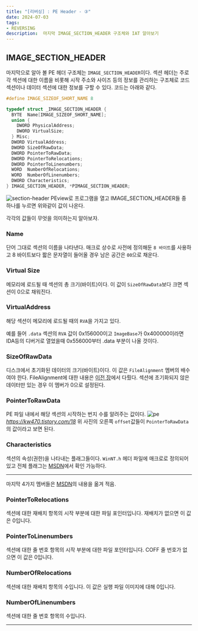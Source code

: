 ```yaml
---
title: "[리버싱] : PE Header - ③"
date: 2024-07-03
tags:
- REVERSING
description:  마지막 IMAGE_SECTION_HEADER 구조체와 IAT 알아보기
---
```

## IMAGE_SECTION_HEADER
마지막으로 알아 볼 PE 헤더 구조체는 `IMAGE_SECTION_HEADER`이다.
섹션 헤더는 주로 각 섹션에 대한 이름을 비롯해 시작 주소와 사이즈 등의 정보를 관리하는 구조체로 코드 섹션이나 데이터 섹션에 대한 정보를 구할 수 있다.
코드는 아래와 같다.
```cpp
#define IMAGE_SIZEOF_SHORT_NAME 8

typedef struct _IMAGE_SECTION_HEADER {
  BYTE  Name[IMAGE_SIZEOF_SHORT_NAME];
  union {
    DWORD PhysicalAddress;
    DWORD VirtualSize;
  } Misc;
  DWORD VirtualAddress;
  DWORD SizeOfRawData;
  DWORD PointerToRawData;
  DWORD PointerToRelocations;
  DWORD PointerToLinenumbers;
  WORD  NumberOfRelocations;
  WORD  NumberOfLinenumbers;
  DWORD Characteristics;
} IMAGE_SECTION_HEADER, *PIMAGE_SECTION_HEADER;
```

![section-header](/images/post-09/section-header.png)
PEview로 프로그램을 열고 IMAGE_SECTION_HEADER들 중 하나를 누르면 위와같이 값이 나온다.

각각의 값들이 무엇을 의미하는지 알아보자.


### Name
단어 그대로 섹션의 이름을 나타낸다. 매크로 상수로 사전에 정의해둔 `8 바이트`를 사용하고 8 바이트보다 짧은 문자열이 들어올 경우 남은 공간은 `00`으로 채운다.

### Virtual Size
메모리에 로드될 때 섹션의 총 크기(바이트)이다. 이 값이 `SizeOfRawData`보다 크면 섹션이 0으로 채워진다.

### VirtualAddress
해당 섹션이 메모리에 로드될 때의 `RVA`을 가지고 있다. 

예를 들어 `.data` 섹션의 `RVA` 값이 0x156000이고 `ImageBase`가 0x400000이라면 IDA등의 디버거로 열었을때 0x556000부터 .data 부분이 나올 것이다.

### SizeOfRawData
디스크에서 초기화된 데이터의 크기(바이트)이다. 이 값은 `FileAlignment` 멤버의 배수여야 한다. 
FileAlignment에 대한 내용은 [이전 장](https://jeongje.vercel.app/blog/post-08)에서 다뤘다. 
섹션에 초기화되지 않은 데이터만 있는 경우 이 멤버가 0으로 설정된다.


### PointerToRawData
PE 파일 내에서 해당 섹션의 시작하는 번지 수를 알려주는 값이다.
![pe](/images/post-09/pe.jpg)
<cite>https://kw470.tistory.com/18</cite>
위 사진의 오른쪽 `offset`값들이 `PointerToRawData`의 값이라고 보면 된다.

### Characteristics
섹션의 속성(권한)을 나타내는 플래그들이다. `WinNT.h` 헤더 파일에 매크로로 정의되어 있고 전체 플래그는 [MSDN](https://learn.microsoft.com/ko-kr/windows/win32/api/winnt/ns-winnt-image_section_header)에서 확인 가능하다.

***
마지막 4가지 멤버들은 [MSDN](https://learn.microsoft.com/ko-kr/windows/win32/api/winnt/ns-winnt-image_section_header)의 내용을 옮겨 적음.

### PointerToRelocations
섹션에 대한 재배치 항목의 시작 부분에 대한 파일 포인터입니다. 재배치가 없으면 이 값은 0입니다.
### PointerToLinenumbers
섹션에 대한 줄 번호 항목의 시작 부분에 대한 파일 포인터입니다. COFF 줄 번호가 없으면 이 값은 0입니다.
### NumberOfRelocations
섹션에 대한 재배치 항목의 수입니다. 이 값은 실행 파일 이미지에 대해 0입니다.
### NumberOfLinenumbers
섹션에 대한 줄 번호 항목의 수입니다.

***